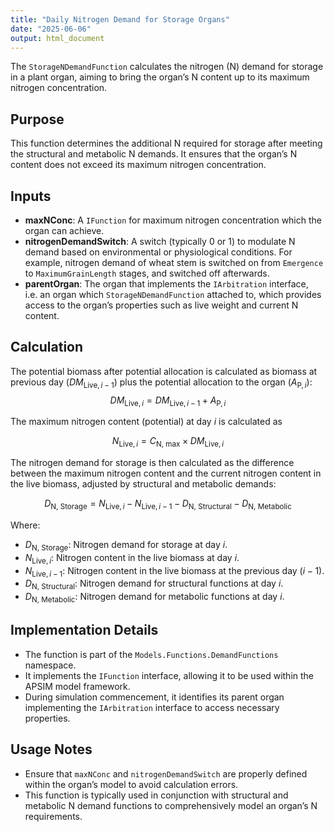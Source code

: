 ```yaml
---
title: "Daily Nitrogen Demand for Storage Organs"
date: "2025-06-06"
output: html_document
---
```


The `StorageNDemandFunction` calculates the nitrogen (N) demand for storage in a plant organ, aiming to bring the organ's N content up to its maximum nitrogen concentration.

## Purpose

This function determines the additional N required for storage after meeting the structural and metabolic N demands. It ensures that the organ's N content does not exceed its maximum nitrogen concentration.

## Inputs

- **maxNConc**: A `IFunction` for maximum nitrogen concentration which the organ can achieve.
- **nitrogenDemandSwitch**: A switch (typically 0 or 1) to modulate N demand based on environmental or physiological conditions. For example, nitrogen demand of wheat stem is switched on from `Emergence` to `MaximumGrainLength` stages, and switched off afterwards.
- **parentOrgan**: The organ that implements the `IArbitration` interface, i.e. an organ which `StorageNDemandFunction` attached to, which provides access to the organ's properties such as live weight and current N content.

## Calculation

The potential biomass after potential allocation is calculated as biomass at previous day ($DM_{\text{Live}, i-1}$) plus the potential allocation to the organ ($A_{\text{P}, i}$):
$$
DM_{\text{Live}, i} = DM_{\text{Live}, i-1} + A_{\text{P}, i}
$$

The maximum nitrogen content (potential) at day $i$ is calculated as 

$$
N_{\text{Live}, i} = C_{\text{N, max}} \times DM_{\text{Live}, i}
$$



The nitrogen demand for storage is then calculated as the difference between the maximum nitrogen content and the current nitrogen content in the live biomass, adjusted by structural and metabolic demands:


$$
D_{\text{N, Storage}} = N_{\text{Live}, i} - N_{\text{Live}, i-1} - D_{\text{N, Structural}} - D_{\text{N, Metabolic}}
$$

Where:

* $D_{\text{N, Storage}}$: Nitrogen demand for storage at day $i$.
* $N_{\text{Live}, i}$: Nitrogen content in the live biomass at day $i$.
* $N_{\text{Live}, i-1}$: Nitrogen content in the live biomass at the previous day ($i-1$). 
* $D_{\text{N, Structural}}$: Nitrogen demand for structural functions at day $i$.
* $D_{\text{N, Metabolic}}$: Nitrogen demand for metabolic functions at day $i$. 

## Implementation Details

- The function is part of the `Models.Functions.DemandFunctions` namespace.
- It implements the `IFunction` interface, allowing it to be used within the APSIM model framework.
- During simulation commencement, it identifies its parent organ implementing the `IArbitration` interface to access necessary properties.

## Usage Notes

- Ensure that `maxNConc` and `nitrogenDemandSwitch` are properly defined within the organ's model to avoid calculation errors.
- This function is typically used in conjunction with structural and metabolic N demand functions to comprehensively model an organ's N requirements.
